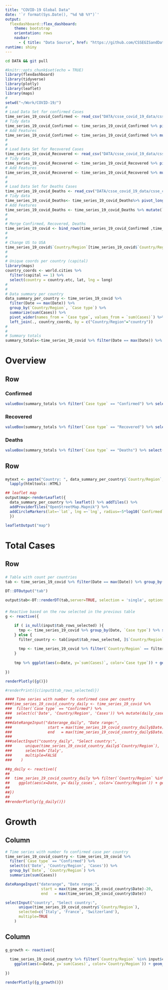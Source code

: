 ```yaml
---
title: "COVID-19 Global Data"
date: '`r format(Sys.Date(), "%d %B %Y")`'
output: 
  flexdashboard::flex_dashboard:
    theme: bootstrap
    orientation: rows
    navbar:
      - { title: "Data Source", href: "https://github.com/CSSEGISandData/COVID-19", icon: "fa-github", align: right }
runtime: shiny
---
```


```bash
cd DATA && git pull
```

```r
#knitr::opts_chunk$set(echo = TRUE)
library(flexdashboard)
library(tidyverse)
library(plotly)
library(leaflet)
library(maps)
#
setwd("~/Work/COVID-19/")
#
# Load Data Set for confirmed Cases
time_series_19_covid_Confirmed <- read_csv("DATA/csse_covid_19_data/csse_covid_19_time_series/time_series_19-covid-Confirmed.csv")
# Tidy data
time_series_19_covid_Confirmed <- time_series_19_covid_Confirmed %>% pivot_longer(cols=c(-`Province/State`, -`Country/Region`, -Lat, -Long), names_to="Date", values_to="Cases" )
# Add Features
time_series_19_covid_Confirmed <- time_series_19_covid_Confirmed %>% mutate(`Case type`= "Confirmed")
#
#
# Load Data Set for Recovered Cases
time_series_19_covid_Recovered <- read_csv("DATA/csse_covid_19_data/csse_covid_19_time_series/time_series_19-covid-Recovered.csv")
# Tidy data
time_series_19_covid_Recovered <- time_series_19_covid_Recovered %>% pivot_longer(cols=c(-`Province/State`, -`Country/Region`, -Lat, -Long), names_to="Date", values_to="Cases" )
# Add Features
time_series_19_covid_Recovered <- time_series_19_covid_Recovered %>% mutate(`Case type` = "Recovered")
#
#
# Load Data Set for Deaths Cases
time_series_19_covid_Deaths <- read_csv("DATA/csse_covid_19_data/csse_covid_19_time_series/time_series_19-covid-Deaths.csv")
# Tidy data
time_series_19_covid_Deaths<- time_series_19_covid_Deaths%>% pivot_longer(cols=c(-`Province/State`, -`Country/Region`, -Lat, -Long), names_to="Date", values_to="Cases" )
# Add Features
time_series_19_covid_Deaths <- time_series_19_covid_Deaths %>% mutate(`Case type` = "Deaths")
#
#
# Merge Confirmed, Recovered, Deaths
time_series_19_covid <- bind_rows(time_series_19_covid_Confirmed ,time_series_19_covid_Recovered, time_series_19_covid_Deaths ) %>% mutate(Date = as.Date(Date, format = '%m/%d/%y'))
#
#
# Change US to USA
time_series_19_covid$`Country/Region`[time_series_19_covid$`Country/Region` == 'US'] <- "USA"
#
#
# Unique coords per country (capital)
library(maps)
country_coords <- world.cities %>% 
  filter(capital == 1) %>%
  select(country = country.etc, lat, lng = long)
#
#
# Data summary per country
data_summary_per_country <- time_series_19_covid %>% 
  filter(Date == max(Date)) %>% 
  group_by(`Country/Region`, `Case type`) %>% 
  summarize(sum(Cases)) %>% 
  pivot_wider(names_from = `Case type`, values_from = `sum(Cases)`) %>%
  left_join(., country_coords, by = c("Country/Region"="country"))
#
#
# Summary totals
summary_totals<-time_series_19_covid %>% filter(Date == max(Date)) %>% group_by(`Case type`) %>% summarize(sum(Cases))

```

Overview
=====================================  

Row
-------------------------------------

### Confirmed
```r
valueBox(summary_totals %>% filter(`Case type` == "Confirmed") %>% select(`sum(Cases)`), icon = "fa-stethoscope", color="#f39c12")
```

### Recovered
```r
valueBox(summary_totals %>% filter(`Case type` == "Recovered") %>% select(`sum(Cases)`), icon = "fa-smile", color=" #27ae60 ")
```

### Deaths
```r
valueBox(summary_totals %>% filter(`Case type` == "Deaths") %>% select(`sum(Cases)`), icon = "fa-sad-tear", color='red')
```

Row
-------------------------------------

###
```r
mytext <- paste("Country: ", data_summary_per_country$`Country/Region`, "<br/>", "Confirmed: ", data_summary_per_country$`Confirmed`, "<br/>", "Recovered: ", data_summary_per_country$`Recovered`, "<br/>", "Deaths: ", data_summary_per_country$`Deaths`, sep="") %>%
  lapply(htmltools::HTML)

## leaflet map
output$map<-renderLeaflet({ 
  data_summary_per_country %>% leaflet() %>% addTiles() %>% 
  addProviderTiles("OpenStreetMap.Mapnik") %>%
  addCircleMarkers(lat=~`lat`, lng =~`lng`, radius=~5*log10(`Confirmed`), layerId = ~unique(`Country/Region`), stroke=FALSE, label = mytext)
  })

leafletOutput("map")

```

Total Cases
=====================================  

Row
-------------------------------------

###

```r
# Table with count per countries
tab <- time_series_19_covid %>% filter(Date == max(Date)) %>% group_by(`Country/Region`, `Case type`) %>% summarize(sum(Cases)) %>% pivot_wider(names_from = `Case type`, values_from = `sum(Cases)`) %>% arrange(desc(`Confirmed`))

DT::DTOutput("tab")

output$tab<-DT::renderDT(tab,server=TRUE, selection = 'single', options = list(pageLength = 15, lengthMenu = c(15)))
```

###

```r
# Reactive based on the row selected in the previous table
g <- reactive({

    if ( is_null(input$tab_rows_selected) ){
      tmp <- time_series_19_covid %>% group_by(Date, `Case type`) %>% summarise(sum(Cases)) 
    } else {
      filter_country <- tab[input$tab_rows_selected, ]$`Country/Region`
      
      tmp <- time_series_19_covid %>% filter(`Country/Region` == filter_country) %>% group_by(Date, `Case type`) %>% summarise(sum(Cases))
    }
  
    tmp %>% ggplot(aes(x=Date, y=`sum(Cases)`, color=`Case type`)) + geom_line() + geom_point(size=2) + ylab("") + scale_color_manual(values=c("#f39c12", "red", "#52be80")) + theme(legend.title = element_blank(), legend.position = "none") + facet_grid(rows = vars(`Case type`), scales='free_y')
    
})

renderPlotly({g()})

#renderPrint({c(input$tab_rows_selected)})

```

```r

#### Time series with number fo confirmed case per country
###time_series_19_covid_country_daily <- time_series_19_covid %>% 
###  filter(`Case type` == "Confirmed") %>% 
###  select(c('Date', 'Country/Region', 'Cases')) %>% mutate(daily_cases = ###`Cases` - lag(`Cases`, default = 0))
###
###dateRangeInput("daterange_daily", "Date range:",
###                start = max(time_series_19_covid_country_daily$Date)-20,
###                end   = max(time_series_19_covid_country_daily$Date))
###
###selectInput("country_daily", "Select country:",
###      unique(time_series_19_covid_country_daily$`Country/Region`),
###      selected='Italy',
###      multiple=FALSE
###    )

```

```r

##g_daily <- reactive({
##
##  time_series_19_covid_country_daily %>% filter(`Country/Region` %in% ##input$country_daily) %>% filter(Date >= input$daterange_daily[1] & Date <= ##input$daterange_daily[2] ) %>% 
##    ggplot(aes(x=Date, y=`daily_cases`, color=`Country/Region`)) + geom_col() ##+ ylab("Daily Cases") +  theme(legend.title = element_blank())
##  
##})
##
##renderPlotly({g_daily()})

```


Growth
=====================================  

Column {.sidebar}
-----------------------------------------------------------------------

```r

# Time series with number fo confirmed case per country
time_series_19_covid_country <- time_series_19_covid %>% 
  filter(`Case type` == "Confirmed") %>% 
  select(c('Date', 'Country/Region', 'Cases')) %>% 
  group_by(`Date`, `Country/Region`) %>% 
  summarize(sum(Cases))

dateRangeInput("daterange", "Date range:",
                start = max(time_series_19_covid_country$Date)-20,
                end   = max(time_series_19_covid_country$Date))

selectInput("country", "Select country:",
      unique(time_series_19_covid_country$`Country/Region`),
      selected=c('Italy', 'France', 'Switzerland'),
      multiple=TRUE
    )

```

Column
-----------------------------------------------------------------------

###

```r

g_growth <- reactive({

  time_series_19_covid_country %>% filter(`Country/Region` %in% input$country) %>% filter(Date >= input$daterange[1] & Date <= input$daterange[2] ) %>% 
    ggplot(aes(x=Date, y=`sum(Cases)`, color=`Country/Region`)) + geom_point(shape = 21, size=3, stroke=1) + ylab("Log(Cases)") +  theme(legend.title = element_blank()) + geom_smooth(method="nls", formula=y ~ exp(a+b*(x-min(x))), method.args = list(start=list(a=1,b=1)), se=FALSE, fullrange=TRUE) + xlim(input$daterange[1],input$daterange[2]+2) 
  
})

renderPlotly({g_growth()})

```


